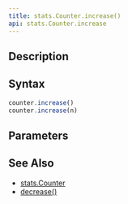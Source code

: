 ```yaml
---
title: stats.Counter.increase()
api: stats.Counter.increase
---
```


## Description

<Summary/>

## Syntax

``` js
counter.increase()
counter.increase(n)
```

## Parameters

<Parameters/>

## See Also

* [stats.Counter](/reference/api/stats/Counter)
* [decrease()](/reference/api/stats/Counter/decrease)
